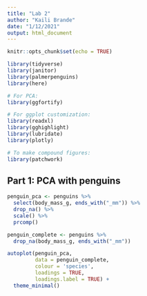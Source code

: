 ---
title: "Lab 2"
author: "Kaili Brande"
date: "1/12/2021"
output: html_document
---

```{r setup, include=FALSE}
knitr::opts_chunk$set(echo = TRUE)
```


```{r}

library(tidyverse)
library(janitor)
library(palmerpenguins)
library(here)

# For PCA:
library(ggfortify)

# For ggplot customization:
library(readxl)
library(gghighlight)
library(lubridate)
library(plotly)

# To make compound figures:
library(patchwork)

```

## Part 1: PCA with penguins

```{r}

penguin_pca <- penguins %>% 
  select(body_mass_g, ends_with("_mm")) %>% 
  drop_na() %>% 
  scale() %>% 
  prcomp()

penguin_complete <- penguins %>% 
  drop_na(body_mass_g, ends_with("_mm"))

autoplot(penguin_pca, 
         data = penguin_complete, 
         colour = 'species', 
         loadings = TRUE, 
         loadings.label = TRUE) +
  theme_minimal()

```


